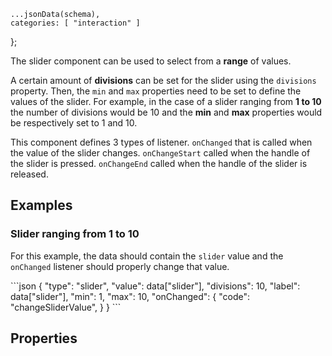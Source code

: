     ...jsonData(schema),
    categories: [ "interaction" ]
};

The slider component can be used to select from a **range** of values.

A certain amount of **divisions** can be set for the slider using the `divisions` property. Then, the `min` and `max` properties need to be set to define the values of the slider. For example, in the case of a slider ranging from **1 to 10** the number of divisions would be 10 and the **min** and **max** properties would be respectively set to 1 and 10.

This component defines 3 types of listener. `onChanged` that is called when the value of the slider changes. `onChangeStart` called when the handle of the slider is pressed. `onChangeEnd` called when the handle of the slider is released.

## Examples

### Slider ranging from 1 to 10

For this example, the data should contain the `slider` value and the `onChanged` listener should properly change that value.

<CodeBlock>
```json
{
    "type": "slider",
    "value": data["slider"],
    "divisions": 10,
    "label": data["slider"],
    "min": 1,
    "max": 10,
    "onChanged": {
        "code": "changeSliderValue",
    }
}
```
</CodeBlock>

## Properties
<PropertyTable schema={schema}/>
